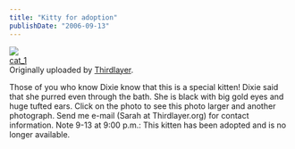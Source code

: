 ```yaml
---
title: "Kitty for adoption"
publishDate: "2006-09-13"
---
```


[![](images/242262301_061cbde85f_m.jpg)](http://www.flickr.com/photos/54325514@N00/242262301/ "photo sharing")  
[cat\_1](http://www.flickr.com/photos/54325514@N00/242262301/)  
Originally uploaded by [Thirdlayer](http://www.flickr.com/people/54325514@N00/).

Those of you who know Dixie know that this is a special kitten! Dixie said that she purred even through the bath. She is black with big gold eyes and huge tufted ears. Click on the photo to see this photo larger and another photograph. Send me e-mail (Sarah at Thirdlayer.org) for contact information. Note 9-13 at 9:00 p.m.: This kitten has been adopted and is no longer available.
